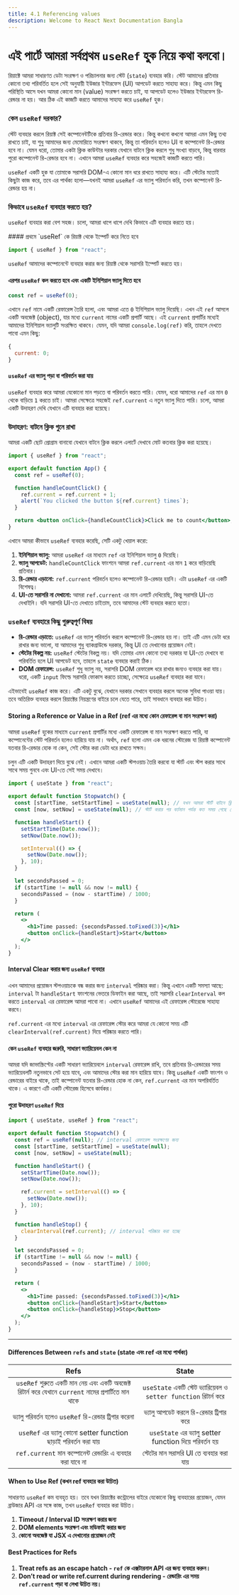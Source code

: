 ```yaml
---
title: 4.1 Referencing values
description: Welcome to React Next Documentation Bangla
---
```



## <h1 className="bg-gradient-to-r from-blue-500 to-purple-500 inline-block text-transparent bg-clip-text text-3xl pt-2">এই পার্টে আমরা সর্বপ্রথম `useRef` হুক নিয়ে কথা বলবো।</h1>

রিয়াক্টে আমরা সাধারণত ডেটা সংরক্ষণ ও পরিচালনার জন্য স্টেট (`state`) ব্যবহার করি। স্টেট আমাদের প্রতিবার কোনো তথ্য পরিবর্তিত হলে সেই অনুযায়ী ইউজার ইন্টারফেস (UI) আপডেট করতে সাহায্য করে। কিন্তু এমন কিছু পরিস্থিতি আসে যখন আমরা কোনো মান (value) সংরক্ষণ করতে চাই, যা আপডেট হলেও ইউজার ইন্টারফেস রি-রেন্ডার না হয়। আর ঠিক এই কাজটি করতে আমাদের সাহায্য করে `useRef` হুক।

### কেন `useRef` দরকার?

স্টেট ব্যবহার করলে রিয়াক্ট সেই কম্পোনেন্টটিকে প্রতিবার রি-রেন্ডার করে। কিন্তু কখনো কখনো আমরা এমন কিছু তথ্য রাখতে চাই, যা শুধু আমাদের জন্য মেমোরিতে সংরক্ষণ থাকবে, কিন্তু তা পরিবর্তন হলেও UI বা কম্পোনেন্ট রি-রেন্ডার হবে না। যেমন ধরো, তোমার একটা ক্লিক কাউন্টার দরকার যেখানে বাটনে ক্লিক করলে শুধু সংখ্যা বাড়বে, কিন্তু বারবার পুরো কম্পোনেন্ট রি-রেন্ডার হবে না। এখানে আমরা `useRef` ব্যবহার করে সহজেই কাজটি করতে পারি।

`useRef` একটি হুক যা তোমাকে সরাসরি DOM-এ কোনো মান ধরে রাখতে সাহায্য করে। এটি স্টেটের মতোই কিছুটা কাজ করে, তবে এর পার্থক্য হলো—যখনই আমরা `useRef` এর ভ্যালু পরিবর্তন করি, তখন কম্পোনেন্ট রি-রেন্ডার হয় না।

### কিভাবে `useRef` ব্যবহার করতে হয়?

`useRef` ব্যবহার করা বেশ সহজ। চলো, আমরা ধাপে ধাপে দেখি কিভাবে এটি ব্যবহার করতে হয়।

 <Steps>
 <Step>
####  প্রথমে `useRef` কে রিয়াক্ট থেকে ইম্পোর্ট করে নিতে হবে

```jsx
import { useRef } from "react";
```

</Step>
<Step>

`useRef` আমাদের কম্পোনেন্টে ব্যবহার করার জন্য রিয়াক্ট থেকে সরাসরি ইম্পোর্ট করতে হয়।

####  এরপর `useRef` কল করতে হবে এবং একটি ইনিশিয়াল ভ্যালু দিতে হবে

```jsx
const ref = useRef(0);
```

এখানে `ref` নামে একটি রেফারেন্স তৈরি হলো, এবং আমরা এতে `0` ইনিশিয়াল ভ্যালু দিয়েছি। এখন এই `ref` আসলে একটি অবজেক্ট (object), যার মধ্যে `current` নামের একটি প্রপার্টি আছে। এই `current` প্রপার্টির মধ্যেই আমাদের ইনিশিয়াল ভ্যালুটি সংরক্ষিত থাকবে। যেমন, যদি আমরা `console.log(ref)` করি, তাহলে দেখতে পাবো এমন কিছু:

```js
{
  current: 0;
}
```

</Step>
<Step>

####  `useRef` এর ভ্যালু পড়া বা পরিবর্তন করা যায়

`useRef` ব্যবহার করে আমরা যেকোনো মান পড়তে বা পরিবর্তন করতে পারি। যেমন, ধরো আমাদের `ref` এর মান `0` থেকে বাড়িয়ে `1` করতে চাই। আমরা সেক্ষেত্রে সহজেই `ref.current` এ নতুন ভ্যালু দিতে পারি। চলো, আমরা একটি উদাহরণ দেখি যেখানে এটি ব্যবহার করা হয়েছে।

### উদাহরণ: বাটনে ক্লিক গুনে রাখা

আমরা একটি ছোট প্রোগ্রাম বানাবো যেখানে বাটনে ক্লিক করলে এলার্টে দেখাবে মোট কতবার ক্লিক করা হয়েছে।

```jsx
import { useRef } from "react";

export default function App() {
  const ref = useRef(0);

  function handleCountClick() {
    ref.current = ref.current + 1;
    alert(`You clicked the button ${ref.current} times`);
  }

  return <button onClick={handleCountClick}>Click me to count</button>;
}
```

</Step>
</Steps>

এখানে আমরা কীভাবে `useRef` ব্যবহার করেছি, সেটি একটু খেয়াল করো:

1. **ইনিশিয়াল ভ্যালু:** আমরা `useRef` এর মাধ্যমে `ref` এর ইনিশিয়াল ভ্যালু `0` দিয়েছি।
2. **ভ্যালু আপডেট:** `handleCountClick` ফাংশনে আমরা `ref.current` এর মান `1` করে বাড়িয়েছি প্রতিবার।
3. **রি-রেন্ডার এড়ানো:** `ref.current` পরিবর্তন হলেও কম্পোনেন্ট রি-রেন্ডার হয়নি। এটা `useRef` এর একটি বিশেষত্ব।
4. **UI-তে সরাসরি না দেখানো:** আমরা `ref.current` এর মান এলার্টে দেখিয়েছি, কিন্তু সরাসরি UI-তে দেখাইনি। যদি সরাসরি UI-তে দেখাতে চাইতাম, তবে আমাদের স্টেট ব্যবহার করতে হতো।

### `useRef` ব্যবহারে কিছু গুরুত্বপূর্ণ বিষয়

- **রি-রেন্ডার এড়াতে:** `useRef` এর ভ্যালু পরিবর্তন করলে কম্পোনেন্ট রি-রেন্ডার হয় না। তাই এটি এমন ডেটা ধরে রাখার জন্য ভালো, যা আমাদের শুধু ব্যাকগ্রাউন্ডে দরকার, কিন্তু UI তে দেখানোর প্রয়োজন নেই।
- **স্টেটের বিকল্প নয়:** `useRef` স্টেটের বিকল্প নয়। যদি তোমার এমন কোনো তথ্য দরকার যা UI-তে দেখাবে বা পরিবর্তিত হলে UI আপডেট হবে, তাহলে `state` ব্যবহার করাই ঠিক।
- **DOM রেফারেন্স:** `useRef` শুধু ভ্যালু নয়, সরাসরি DOM রেফারেন্স ধরে রাখার জন্যও ব্যবহার করা যায়। ধরো, একটি `input` ফিল্ডে সরাসরি ফোকাস করতে চাচ্ছো, সেক্ষেত্রে `useRef` ব্যবহার করা যাবে।

এইভাবেই `useRef` কাজ করে। এটি একটু বুঝে, যেখানে দরকার সেখানে ব্যবহার করলে অনেক সুবিধা পাওয়া যায়। তবে অতিরিক্ত ব্যবহার করলে রিয়াক্টের নিয়ন্ত্রণের বাইরে চলে যেতে পারে, তাই সাবধানে ব্যবহার করা উচিত।

#### Storing a Reference or Value in a Ref (ref এর মধ্যে কোন রেফারেন্স বা মান সংরক্ষণ করা)

আমরা `useRef` হুকের মাধ্যমে `current` প্রপার্টির মধ্যে একটি রেফারেন্স বা মান সংরক্ষণ করতে পারি, যা কম্পোনেন্টের স্টেট পরিবর্তন হলেও হারিয়ে যায় না। অর্থাৎ, `ref` হলো এমন এক ধরনের স্টোরেজ যা রিয়াক্ট কম্পোনেন্ট যতবার রি-রেন্ডার হোক না কেন, সেই স্টোর করা ডেটা ধরে রাখতে সক্ষম।

চলুন এটি একটি উদাহরণ দিয়ে বুঝে নেই। এখানে আমরা একটি স্টপওয়াচ তৈরি করবো যা স্টার্ট এবং স্টপ করার সাথে সাথে সময় গুনবে এবং UI-তে সেই সময় দেখাবে।

```jsx
import { useState } from "react";

export default function Stopwatch() {
  const [startTime, setStartTime] = useState(null); // যখন আমরা স্টার্ট বাটনে ক্লিক করি তখনকার সময় স্টেট দিয়ে ম্যানেজ করছি
  const [now, setNow] = useState(null); // স্টার্ট করার পর বর্তমান পর্যন্ত কত সময় গেছে সেটি এই স্টেট দিয়ে ট্র্যাক করি

  function handleStart() {
    setStartTime(Date.now());
    setNow(Date.now());

    setInterval(() => {
      setNow(Date.now());
    }, 10);
  }

  let secondsPassed = 0;
  if (startTime != null && now != null) {
    secondsPassed = (now - startTime) / 1000;
  }

  return (
    <>
      <h1>Time passed: {secondsPassed.toFixed(3)}</h1>
      <button onClick={handleStart}>Start</button>
    </>
  );
}
```

#### Interval Clear করার জন্য `useRef` ব্যবহার

এখন আমাদের প্রয়োজন স্টপওয়াচকে বন্ধ করার জন্য `interval` পরিষ্কার করা। কিন্তু এখানে একটি সমস্যা আছে: `interval` টা `handleStart` ফাংশনের ভেতরে ডিফাইন করা আছে, তাই সরাসরি `clearInterval` কল করতে `interval` এর রেফারেন্স আমরা পাবো না। এখানে `useRef` আমাদের এই রেফারেন্স স্টোরেজে সাহায্য করবে।

`ref.current` এর মধ্যে `interval` এর রেফারেন্স স্টোর করে আমরা যে কোনো সময় এটি `clearInterval(ref.current)` দিয়ে পরিষ্কার করতে পারি।

#### কেন `useRef` ব্যবহার জরুরি, সাধারণ ভ্যারিয়েবল কেন না

আমরা যদি জাভাস্ক্রিপ্টের একটি সাধারণ ভ্যারিয়েবলে `interval` রেফারেন্স রাখি, তবে প্রতিবার রি-রেন্ডারের সময় ভ্যারিয়েবলটি নতুনভাবে সেট হয়ে যাবে, এবং আমাদের স্টোর করা মান হারিয়ে যাবে। কিন্তু `useRef` একটি ফাংশন ও রেন্ডারের বাইরে থাকে, তাই কম্পোনেন্ট যতবার রি-রেন্ডার হোক না কেন, `ref.current` এর মান অপরিবর্তিত থাকে। এ কারণে এটি একটি স্টোরেজ হিসেবে কার্যকর।

#### পুরো উদাহরণ `useRef` দিয়ে

```jsx
import { useState, useRef } from "react";

export default function Stopwatch() {
  const ref = useRef(null); // interval রেফারেন্স সংরক্ষণের জন্য
  const [startTime, setStartTime] = useState(null);
  const [now, setNow] = useState(null);

  function handleStart() {
    setStartTime(Date.now());
    setNow(Date.now());

    ref.current = setInterval(() => {
      setNow(Date.now());
    }, 10);
  }

  function handleStop() {
    clearInterval(ref.current); // interval পরিষ্কার করা হচ্ছে
  }

  let secondsPassed = 0;
  if (startTime != null && now != null) {
    secondsPassed = (now - startTime) / 1000;
  }

  return (
    <>
      <h1>Time passed: {secondsPassed.toFixed(3)}</h1>
      <button onClick={handleStart}>Start</button>
      <button onClick={handleStop}>Stop</button>
    </>
  );
}
```

---

#### Differences Between `refs` and `state` (state এবং ref এর মধ্যে পার্থক্য)

|                                                 Refs                                                  |                              State                               |
| :---------------------------------------------------------------------------------------------------: | :--------------------------------------------------------------: |
| `useRef` শুরুতে একটি মান নেয় এবং একটি অবজেক্ট রিটার্ন করে যেখানে `current` নামের প্রপার্টিতে মান থাকে | `useState` একটি স্টেট ভ্যারিয়েবল ও `setter function` রিটার্ন করে |
|                        ভ্যালু পরিবর্তন হলেও `useRef` রি-রেন্ডার ট্রিগার করেনা                         |             ভ্যালু আপডেট করলে রি-রেন্ডার ট্রিগার করে             |
|                    `useRef` এর ভ্যালু কোনো setter function ছাড়াই পরিবর্তন করা যায়                     |      `useState` এর ভ্যালু setter function দিয়ে পরিবর্তন হয়       |
|                     `ref.current` মান কম্পোনেন্ট রেন্ডারিং এ ব্যবহার করা যাবে না                      |             স্টেটের মান সরাসরি UI তে ব্যবহার করা যায়             |

#### When to Use Ref (কখন ref ব্যবহার করা উচিত)

সাধারণত `useRef` কম ব্যবহৃত হয়। তবে যখন রিয়াক্টের কন্ট্রোলের বাইরে যেকোনো কিছু ব্যবহারের প্রয়োজন, যেমন ব্রাউজার API এর সঙ্গে কাজ, তখন `useRef` ব্যবহার করা উচিত।

1. **Timeout / Interval ID সংরক্ষণ করার জন্য**
2. **DOM elements সংরক্ষণ এবং মডিফাই করার জন্য**
3. **কোনো অবজেক্ট যা JSX এ দেখানোর প্রয়োজন নেই**

#### Best Practices for Refs

1. **Treat refs as an escape hatch - `ref` কে এক্সটারনাল API এর জন্য ব্যবহার করুন।**
2. **Don’t read or write ref.current during rendering - রেন্ডারিং এর সময় `ref.current` পড়া বা লেখা উচিত নয়।**
